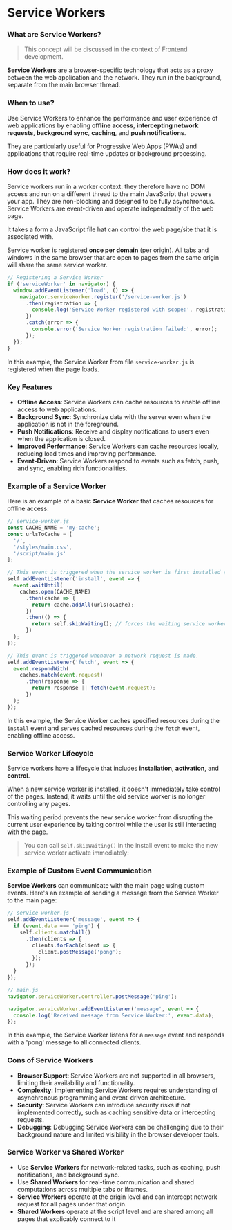 # Service Workers

### What are Service Workers?

> This concept will be discussed in the context of Frontend development.

**Service Workers** are a browser-specific technology that acts as a proxy between the web application and the network. 
They run in the background, separate from the main browser thread.

### When to use?

Use Service Workers to enhance the performance and user experience of web applications by enabling **offline access**, 
**intercepting network requests**, **background sync**, **caching**, and **push notifications**.

They are particularly useful for Progressive Web Apps (PWAs) and applications that require real-time updates or background processing.

### How does it work?

Service workers run in a worker context: they therefore have no DOM access and run on a different thread to the main JavaScript that powers your app. 
They are non-blocking and designed to be fully asynchronous. Service Workers are event-driven and operate independently of the web page.

It takes a form a JavaScript file hat can control the web page/site that it is associated with.

Service worker is registered **once per domain** (per origin). 
All tabs and windows in the same browser that are open to pages from the same origin will share the same service worker.

```javascript copy
// Registering a Service Worker
if ('serviceWorker' in navigator) {
  window.addEventListener('load', () => {
    navigator.serviceWorker.register('/service-worker.js')
      .then(registration => {
        console.log('Service Worker registered with scope:', registration.scope);
      })
      .catch(error => {
        console.error('Service Worker registration failed:', error);
      });
  });
}
```

In this example, the Service Worker from file `service-worker.js` is registered when the page loads.

### Key Features
- **Offline Access**: Service Workers can cache resources to enable offline access to web applications.
- **Background Sync**: Synchronize data with the server even when the application is not in the foreground.
- **Push Notifications**: Receive and display notifications to users even when the application is closed.
- **Improved Performance**: Service Workers can cache resources locally, reducing load times and improving performance.
- **Event-Driven**: Service Workers respond to events such as fetch, push, and sync, enabling rich functionalities.

### Example of a Service Worker

Here is an example of a basic **Service Worker** that caches resources for offline access:

```javascript copy
// service-worker.js
const CACHE_NAME = 'my-cache';
const urlsToCache = [
  '/',
  '/styles/main.css',
  '/script/main.js'
];

// This event is triggered when the service worker is first installed (happens once)
self.addEventListener('install', event => {
  event.waitUntil(
    caches.open(CACHE_NAME)
      .then(cache => {
        return cache.addAll(urlsToCache);
      })
      .then(() => {
        return self.skipWaiting(); // forces the waiting service worker to become the active 
      })
  );
});

// This event is triggered whenever a network request is made.
self.addEventListener('fetch', event => {
  event.respondWith(
    caches.match(event.request)
      .then(response => {
        return response || fetch(event.request);
      })
  );
});
```
In this example, the Service Worker caches specified resources during the `install` event and serves cached resources during the 
`fetch` event, enabling offline access.

### Service Worker Lifecycle

Service workers have a lifecycle that includes **installation**, **activation**, and **control**. 

When a new service worker is installed, it doesn't immediately take control of the pages.
 Instead, it waits until the old service worker is no longer controlling any pages.

This waiting period prevents the new service worker from disrupting the current user experience by taking control while 
the user is still interacting with the page.

> You can call `self.skipWaiting()` in the install event to make the new service worker activate immediately:


### Example of Custom Event Communication

**Service Workers** can communicate with the main page using custom events. Here's an example of sending a message from the Service Worker to the main page:

```javascript copy
// service-worker.js
self.addEventListener('message', event => {
  if (event.data === 'ping') {
    self.clients.matchAll()
      .then(clients => {
        clients.forEach(client => {
          client.postMessage('pong');
        });
      });
  }
});

// main.js
navigator.serviceWorker.controller.postMessage('ping');

navigator.serviceWorker.addEventListener('message', event => {
  console.log('Received message from Service Worker:', event.data);
});
```

In this example, the Service Worker listens for a `message` event and responds with a 'pong' message to all connected clients.

### Cons of Service Workers
- **Browser Support**: Service Workers are not supported in all browsers, limiting their availability and functionality.
- **Complexity**: Implementing Service Workers requires understanding of asynchronous programming and event-driven architecture.
- **Security**: Service Workers can introduce security risks if not implemented correctly, such as caching sensitive data or intercepting requests.
- **Debugging**: Debugging Service Workers can be challenging due to their background nature and limited visibility in the browser developer tools.

### Service Worker vs Shared Worker

- Use **Service Workers** for network-related tasks, such as caching, push notifications, and background sync.
- Use **Shared Workers** for real-time communication and shared computations across multiple tabs or iframes.
- **Service Workers** operate at the origin level and can intercept network request for all pages under that origin.
- **Shared Workers** operate at the script level and are shared among all pages that explicably connect to it